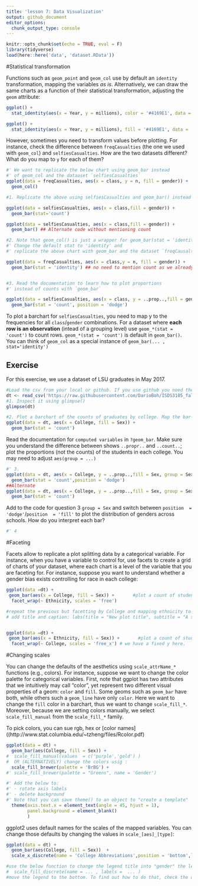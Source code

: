 ```yaml
---
title: 'lesson 7: Data Visualization'
output: github_document
editor_options: 
  chunk_output_type: console
---
```


```r
knitr::opts_chunk$set(echo = TRUE, eval = F)
library(tidyverse)
load(here::here('data', 'dataset.RData'))
```

#Statistical transformation

Functions such as `geom_point` and `geom_col` use by default an `identity` transformation, mapping the variables *as is*. Alternatively, we can draw the same charts as a function of their statistical transformation, adjusting the `geom` attribute:

```r
ggplot() +
  stat_identity(aes(x = Year, y = millions), color = '#4169E1', data =  twitter_users, geom = 'point')

ggplot() +
  stat_identity(aes(x = Year, y = millions), fill = '#4169E1', data =  twitter_users, geom = 'col')
```


However, sometimes you need to transform values before plotting. For instance, check the difference between `freqCasualties` (the one we used with `geom_col`) and `selfiesCasualties`. How are the two datasets different? What do you map to `y` for each of them?

```r
#' We want to replicate the below chart using geom_bar instead 
#' of geom_col and the dataaset `selfiesCasualties`
ggplot(data = freqCasualties, aes(x = class, y = n, fill = gender)) + 
  geom_col()

#1. Replicate the above using selfiesCasualties and geom_bar() instead of geom_col. 

ggplot(data = selfiesCasualties, aes(x = class,fill = gender)) +
  geom_bar(stat='count')

ggplot(data = selfiesCasualties, aes(x = class,fill = gender)) +
  geom_bar() ## Alternate code without mentioning count

#2. Note that geom_col() is just a wrapper for geom_bar(stat = 'identity') 
#' Change the default stat to 'identity' and 
#' replicate the above chart with geom_bar and the dataset `freqCausalties`

ggplot(data = freqCasualties, aes(x = class,y = n, fill = gender)) +
  geom_bar(stat = 'identity') ## no need to mention count as we already have in column 'n'.use stat identity.


#3. Read the documentation to learn how to plot proportions 
#' instead of counts with `geom_bar`

ggplot(data = selfiesCasualties, aes(x = class, y = ..prop..,fill = gender,group = gender)) +
  geom_bar(stat = 'count', position = 'dodge')

```

To plot a barchart for `selfiesCasualties`, you need to map y to the frequencies for all `class`/`gender` combinations. For a dataset where **each row is an observation** (intead of a grouping level) use `geom_*(stat = 'count')` to count rows. `geom_*(stat = 'count')` is default in `geom_bar()`. You can think of `geom_col` as a special instance of `geom_bar(... , stat='identity')`


## Exercise

For this exercise, we use a dataset of LSU graduates in May 2017.

```r
#Load the csv from your local or github. If you use github you need the link to the "raw" file
dt <- read_csv('https://raw.githubusercontent.com/DarioBoh/ISDS3105_fall18/master/data/graduates_2017may.csv')
#1. Inspect it using glimpse()
glimpse(dt)

#2. Plot a barchart of the counts of graduates by college. Map the bar-fill to gender.
ggplot(data = dt, aes(x = College, fill = Sex)) +
  geom_bar(stat = 'count')

```


Read the documentation for `computed variables` in `?geom_bar`. Make sure you understand the difference between shows `..propr..` and `..count..`; plot the proportions (not the counts) of the students in each college. You may need to adjust `aes(group = ...)`

```r
#' 3.
ggplot(data = dt, aes(x = College, y = ..prop..,fill = Sex, group = Sex)) +
  geom_bar(stat = 'count',position = 'dodge')
##Alternate
ggplot(data = dt, aes(x = College, y = ..prop..,fill = Sex, group = Sex)) +
  geom_bar(stat = 'count')

```


Add to the code for question 3 `group = Sex` and switch between `position  = 'dodge'`/`position  = 'fill'` to plot the distribution of genders across schools. How do you interpret each bar?

```r
#' 4


```


#Faceting

Facets allow to replicate a plot splitting data by a categorical variable. For instance, when you have a variable to control for, use facets to create a grid of charts of your dataset, where each chart is a level of the variable that you are faceting for. For instance, suppose you want to understand whether a gender bias exists controlling for race in each college:

```r
ggplot(data =dt) +
 geom_bar(aes(x = College, fill = Sex)) +       #plot a count of students in each
  facet_wrap(~ Ethnicity, scales = 'free')
```


```r
#repeat the previous but facetting by College and mapping ethnicity to x
# add title and caption: labs(title = "New plot title", subtitle = "A subtitle", caption = 'data from www.lsu.edu')


ggplot(data =dt) +
 geom_bar(aes(x = Ethnicity, fill = Sex)) +       #plot a count of students in each
  facet_wrap(~ College, scales = 'free_x') # we have a fixed y here.

```


#Changing scales

You can change the defaults of the aesthetics using `scale_attrName_*` functions (e.g., colors). 
For instance, suppose we want to change the color palette for categorical variables. First, note that ggplot has two attributes that we intuitively may call "color", yet represent two different visual properties of a geom: `color` and `fill`. Some geoms such as `geom_bar` have both, while others such a `geom_line` have only `color`. 
Here we want to change the `fill` color in a barchart, thus we want to change `scale_fill_*`. Moreover, because we are setting colors manually, we select `scale_fill_manual` from the `scale_fill_*` family. 

To pick colors, you can sue rgb, hex or [color names]((http://www.stat.columbia.edu/~tzheng/files/Rcolor.pdf)

```r
ggplot(data = dt) +
  geom_bar(aes(College, fill = Sex)) +
#  scale_fill_manual(values  = c('purple','gold') )
#  OR (ALTERNATIVELY) change the colors usig :     
  scale_fill_brewer(palette = 'BrBG') +
#' scale_fill_brewer(palette = "Greens", name = 'Gender')

#' Add the below to:
#' - rotate axis labels 
#' - delete background
#' Note that you can save theme() to an object to "create a template"
  theme(axis.text.x = element_text(angle = 45, hjust = 1), 
        panel.background = element_blank()
        )
```

ggplot2 uses default names for the scales of the mapped variables. You can change those defaults by changing the values in `scale_[aes]_[type]`:

```r
ggplot(data = dt) +
  geom_bar(aes(College, fill = Sex))  +
  scale_x_discrete(name = 'College Abbreviations',position = 'bottom',labels = c(F = 'Female' ,M = 'Male'  )) 

#use the below function to change the legend title into "gender" the legend values into 'Male' and 'Female'
#  scale_fill_discrete(name = ... , labels =  ... ) 
#move the legend to the bottom. To find out how to do that, check the documentation for theme(legend.position)
```



